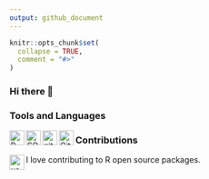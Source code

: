 ```yaml
---
output: github_document
---
```


<!-- README.md is generated from README.Rmd. Please edit that file -->

```r
knitr::opts_chunk$set(
  collapse = TRUE,
  comment = "#>"
)
```

### Hi there 👋

### Tools and Languages
<img align="left" alt="R" width="26px" src = "https://raw.githubusercontent.com/github/explore/80688e429a7d4ef2fca1e82350fe8e3517d3494d/topics/r/r.png" />

<img align="left" alt="SQL" width="26px" src = "https://raw.githubusercontent.com/github/explore/80688e429a7d4ef2fca1e82350fe8e3517d3494d/topics/sql/sql.png" />

<img align="left" alt="git" width="26px" src = "https://raw.githubusercontent.com/github/explore/80688e429a7d4ef2fca1e82350fe8e3517d3494d/topics/git/git.png" />

<img align="left" alt="GitHub" width="26px" src = "https://raw.githubusercontent.com/github/explore/78df643247d429f6cc873026c0622819ad797942/topics/github/github.png" />

### Contributions

I love contributing to R open source packages. 
<img align = "left" alt = "usethis" width = "26px" src="https://github.com/rstudio/hex-stickers/blob/master/PNG/usethis.png" />

<!-- badges: start -->

<!-- badges: end -->

<!--
**dragosmg/dragosmg** is a ✨ _special_ ✨ repository because its `README.md` (this file) appears on your GitHub profile.

Here are some ideas to get you started:

- 🔭 I’m currently working on ...
- 🌱 I’m currently learning ...
- 👯 I’m looking to collaborate on ...
- 🤔 I’m looking for help with ...
- 💬 Ask me about ...
- 📫 How to reach me: ...
- 😄 Pronouns: he/him
- ⚡ Fun fact: ...
-->
